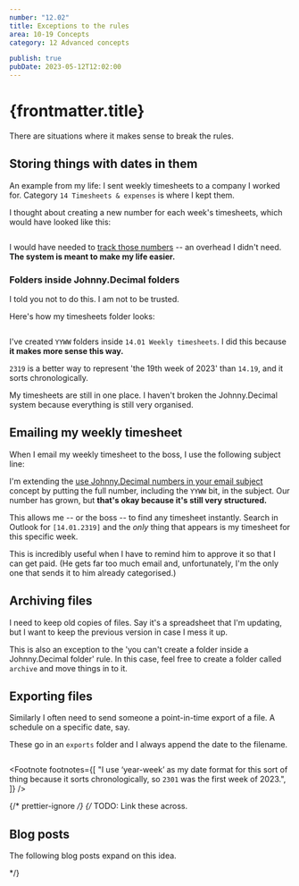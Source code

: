 ```yaml
---
number: "12.02"
title: Exceptions to the rules
area: 10-19 Concepts
category: 12 Advanced concepts

publish: true
pubDate: 2023-05-12T12:02:00
---
```



# {frontmatter.title}

There are situations where it makes sense to break the rules.

## Storing things with dates in them

An example from my life: I sent weekly timesheets to a company I worked for. Category `14 Timesheets & expenses` is where I kept them.

I thought about creating a new number for each week's timesheets, which would have looked like this:

<img srcset="/img/12.02-finder-14.01-timesheets-folder-before.gif 2x" />

I would have needed to [track those numbers](/10-19-concepts/11-core/11.05-the-index/) -- an overhead I didn't need. **The system is meant to make my life easier.**

### Folders inside Johnny.Decimal folders

I told you not to do this. I am not to be trusted.

Here's how my timesheets folder looks:

<img srcset="/img/12.02-finder-14.01-timesheets-folder-after-highlighted.gif 2x" />

I've created `YYWW` folders<FootRef n={1} /> inside `14.01 Weekly timesheets`. I did this because **it makes more sense this way.**

`2319` is a better way to represent 'the 19th week of 2023' than `14.19`, and it sorts chronologically.

My timesheets are still in one place. I haven't broken the Johnny.Decimal system because everything is still very organised.

## Emailing my weekly timesheet

When I email my weekly timesheet to the boss, I use the following subject line:

<EmailSubjectWithYYWW />

I'm extending the [use Johnny.Decimal numbers in your email subject](/10-19-concepts/12-advanced/12.01-managing-email/) concept by putting the full number, including the `YYWW` bit, in the subject. Our number has grown, but **that's okay because it's still very structured.**

This allows me -- or the boss -- to find any timesheet instantly. Search in Outlook for `[14.01.2319]` and the _only_ thing that appears is my timesheet for this specific week.

This is incredibly useful when I have to remind him to approve it so that I can get paid. (He gets far too much email and, unfortunately, I'm the only one that sends it to him already categorised.)

## Archiving files

I need to keep old copies of files. Say it's a spreadsheet that I'm updating, but I want to keep the previous version in case I mess it up.

This is also an exception to the 'you can't create a folder inside a Johnny.Decimal folder' rule. In this case, feel free to create a folder called `archive` and move things in to it.

## Exporting files

Similarly I often need to send someone a point-in-time export of a file. A schedule on a specific date, say.

These go in an `exports` folder and I always append the date to the filename.

<img srcset="/img/12.02-finder-12.02-exports.gif 2x" />

<Footnote
  footnotes={[
    "I use &lsquo;year-week&rsquo; as my date format for this sort of thing because it sorts chronologically, so <code>2301</code> was the first week of 2023.",
  ]}
/>

{/* prettier-ignore */}
{/* 
TODO: Link these across.

## Blog posts

The following blog posts expand on this idea.

<BlogIndexItem
  title="Setting up a new project"
  date="17th January 2021"
  summary="Walking through the setup of a new home project."
  slug="/blog/20210117-setting-up-a-new-project/"
  tags="example"
/>

<Navigation
  backURL="/concepts/working-at-the-terminal"
  backTitle="Working at the terminal"
  nextURL={null}
  nextTitle={null}
/>
*/}
